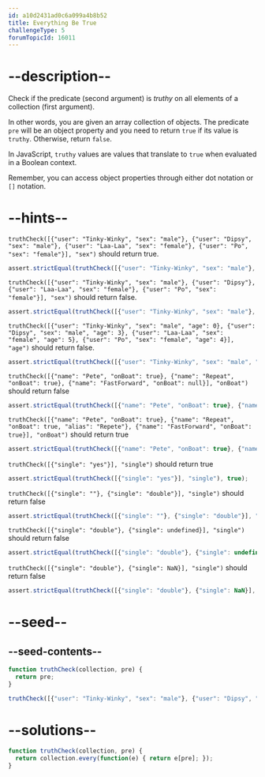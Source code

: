 ```yaml
---
id: a10d2431ad0c6a099a4b8b52
title: Everything Be True
challengeType: 5
forumTopicId: 16011
---
```


# --description--

Check if the predicate (second argument) is <dfn>truthy</dfn> on all elements of a collection (first argument).

In other words, you are given an array collection of objects. The predicate `pre` will be an object property and you need to return `true` if its value is `truthy`. Otherwise, return `false`.

In JavaScript, `truthy` values are values that translate to `true` when evaluated in a Boolean context.

Remember, you can access object properties through either dot notation or `[]` notation.

# --hints--

`truthCheck([{"user": "Tinky-Winky", "sex": "male"}, {"user": "Dipsy", "sex": "male"}, {"user": "Laa-Laa", "sex": "female"}, {"user": "Po", "sex": "female"}], "sex")` should return true.

```js
assert.strictEqual(truthCheck([{"user": "Tinky-Winky", "sex": "male"}, {"user": "Dipsy", "sex": "male"}, {"user": "Laa-Laa", "sex": "female"}, {"user": "Po", "sex": "female"}], "sex"), true);
```

`truthCheck([{"user": "Tinky-Winky", "sex": "male"}, {"user": "Dipsy"}, {"user": "Laa-Laa", "sex": "female"}, {"user": "Po", "sex": "female"}], "sex")` should return false.

```js
assert.strictEqual(truthCheck([{"user": "Tinky-Winky", "sex": "male"}, {"user": "Dipsy"}, {"user": "Laa-Laa", "sex": "female"}, {"user": "Po", "sex": "female"}], "sex"), false);
```

`truthCheck([{"user": "Tinky-Winky", "sex": "male", "age": 0}, {"user": "Dipsy", "sex": "male", "age": 3}, {"user": "Laa-Laa", "sex": "female", "age": 5}, {"user": "Po", "sex": "female", "age": 4}], "age")` should return false.

```js
assert.strictEqual(truthCheck([{"user": "Tinky-Winky", "sex": "male", "age": 2}, {"user": "Dipsy", "sex": "male", "age": 0}, {"user": "Laa-Laa", "sex": "female", "age": 5}, {"user": "Po", "sex": "female", "age": 4}], "age"), false);
```

`truthCheck([{"name": "Pete", "onBoat": true}, {"name": "Repeat", "onBoat": true}, {"name": "FastForward", "onBoat": null}], "onBoat")` should return false

```js
assert.strictEqual(truthCheck([{"name": "Pete", "onBoat": true}, {"name": "Repeat", "onBoat": true}, {"name": "FastForward", "onBoat": null}], "onBoat"), false);
```

`truthCheck([{"name": "Pete", "onBoat": true}, {"name": "Repeat", "onBoat": true, "alias": "Repete"}, {"name": "FastForward", "onBoat": true}], "onBoat")` should return true

```js
assert.strictEqual(truthCheck([{"name": "Pete", "onBoat": true}, {"name": "Repeat", "onBoat": true, "alias": "Repete"}, {"name": "FastForward", "onBoat": true}], "onBoat"), true);
```

`truthCheck([{"single": "yes"}], "single")` should return true

```js
assert.strictEqual(truthCheck([{"single": "yes"}], "single"), true);
```

`truthCheck([{"single": ""}, {"single": "double"}], "single")` should return false

```js
assert.strictEqual(truthCheck([{"single": ""}, {"single": "double"}], "single"), false);
```

`truthCheck([{"single": "double"}, {"single": undefined}], "single")` should return false

```js
assert.strictEqual(truthCheck([{"single": "double"}, {"single": undefined}], "single"), false);
```

`truthCheck([{"single": "double"}, {"single": NaN}], "single")` should return false

```js
assert.strictEqual(truthCheck([{"single": "double"}, {"single": NaN}], "single"), false);
```

# --seed--

## --seed-contents--

```js
function truthCheck(collection, pre) {
  return pre;
}

truthCheck([{"user": "Tinky-Winky", "sex": "male"}, {"user": "Dipsy", "sex": "male"}, {"user": "Laa-Laa", "sex": "female"}, {"user": "Po", "sex": "female"}], "sex");
```

# --solutions--

```js
function truthCheck(collection, pre) {
  return collection.every(function(e) { return e[pre]; });
}
```
